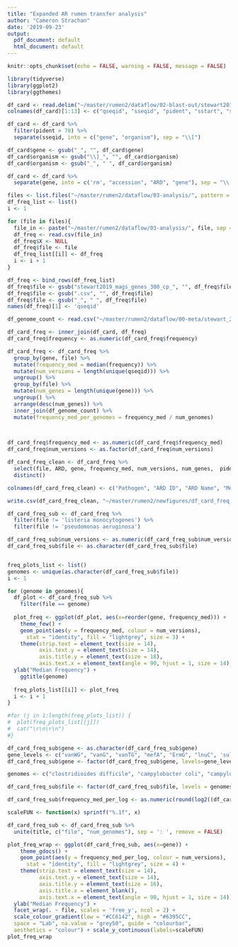 ```yaml
---
title: "Expanded AR rumen transfer analysis"
author: "Cameron Strachan"
date: '2019-09-23'
output:
  pdf_document: default
  html_document: default
---
```


```r
knitr::opts_chunk$set(echo = FALSE, warning = FALSE, message = FALSE)
```

```r
library(tidyverse)
library(ggplot2)
library(ggthemes)
```

```r
df_card <- read.delim("~/master/rumen2/dataflow/02-blast-out/stewart2019_mags_genes_300_cp_pathogen_mapped_card.txt", header=FALSE)
colnames(df_card)[1:13] <- c("qseqid", "sseqid", "pident", "sstart", "send", "qstart", "qend", "evalue", "bitscore", "score", "qlen", "length", "sseq")

df_card <- df_card %>%
  filter(pident > 70) %>%
  separate(sseqid, into = c("gene", "organism"), sep = "\\[")

df_card$gene <- gsub("_", "", df_card$gene)
df_card$organism <- gsub("\\]_", "", df_card$organism)
df_card$organism <- gsub("_", " ", df_card$organism)

df_card <- df_card %>%
  separate(gene, into = c('rm', "accession", "ARD", "gene"), sep = "\\|")
```

```r
files <- list.files("~/master/rumen2/dataflow/03-analysis/", pattern = "\\.csv$")
df_freq_list <- list()
i <- 1

for (file in files){
  file_in <- paste("~/master/rumen2/dataflow/03-analysis/", file, sep = "")
  df_freq <- read.csv(file_in)
  df_freq$X <- NULL
  df_freq$file <- file
  df_freq_list[[i]] <- df_freq
  i <- i + 1
}

df_freq <- bind_rows(df_freq_list)
df_freq$file <- gsub("stewart2019_mags_genes_300_cp_", "", df_freq$file)
df_freq$file <- gsub(".csv", "", df_freq$file)
df_freq$file <- gsub("_", " ", df_freq$file)
names(df_freq)[1] <- 'qseqid'
```

```r
df_genome_count <- read.csv("~/master/rumen2/dataflow/00-meta/stewart_2019_genome_count.csv")
```

```r
df_card_freq <- inner_join(df_card, df_freq)
df_card_freq$frequency <- as.numeric(df_card_freq$frequency)

df_card_freq <- df_card_freq %>%
  group_by(gene, file) %>%
  mutate(frequency_med = median(frequency)) %>%
  mutate(num_versions = length(unique(qseqid))) %>%
  ungroup() %>%
  group_by(file) %>%
  mutate(num_genes = length(unique(gene))) %>%
  ungroup() %>%
  arrange(desc(num_genes)) %>%
  inner_join(df_genome_count) %>%
  mutate(frequency_med_per_genomes = frequency_med / num_genomes)
  


df_card_freq$frequency_med <- as.numeric(df_card_freq$frequency_med)
df_card_freq$num_versions <- as.factor(df_card_freq$num_versions)

df_card_freq_clean <- df_card_freq %>%
  select(file, ARD, gene, frequency_med, num_versions, num_genes,  pident, qlen, length, num_genomes) %>%
  distinct()

colnames(df_card_freq_clean) <- c("Pathogen", "ARD ID", "ARD Name", "Median Frequency of Observed Genes", "Number of Versions of Observed Genes", "Number of ARDs Observed", "Percent Identity", "Query Length", "ARD Length", 'Number of Pathogen Genomes')

write.csv(df_card_freq_clean, "~/master/rumen2/newfigures/df_card_freq_clean.csv")
```


```r
df_card_freq_sub <- df_card_freq %>%
  filter(file != 'listeria monocytogenes') %>%
  filter(file != 'pseudomonas aeruginosa') 

df_card_freq_sub$num_versions <- as.numeric(df_card_freq_sub$num_versions)
df_card_freq_sub$file <- as.character(df_card_freq_sub$file)


freq_plots_list <- list()
genomes <- unique(as.character(df_card_freq_sub$file))
i <- 1

for (genome in genomes){
  df_plot <- df_card_freq_sub %>%
    filter(file == genome)
  
  plot_freq <- ggplot(df_plot, aes(x=reorder(gene, frequency_med))) +
    theme_few() +
    geom_point(aes(y = frequency_med, colour = num_versions),
      stat = "identity", fill = "lightgrey", size = 3) +
    theme(strip.text = element_text(size = 14),
          axis.text.y = element_text(size = 14), 
          axis.title.y = element_text(size = 18),
          axis.text.x = element_text(angle = 90, hjust = 1, size = 14)) +
  ylab("Median Frequency") +
    ggtitle(genome)
  
  freq_plots_list[[i]] <- plot_freq
  i <- i + 1
}
```

```r
#for (j in 1:length(freq_plots_list)) {
#  plot(freq_plots_list[[j]])
#  cat("\r\n\r\n")
#}
```

```r
df_card_freq_sub$gene <- as.character(df_card_freq_sub$gene)
gene_levels <- c("vanWG", "vanG", "vanTG", "mefA", "ErmG", "lnuC", 'sul2', "tetA(P)", "tet32", "tet44", "tet(40)", "tetO", "ANT(6)-Ib", "aad(6)", "APH(3')-IIIa", "SAT-4")
df_card_freq_sub$gene <- factor(df_card_freq_sub$gene, levels=gene_levels)

genomes <- c("clostridioides difficile", "campylobacter coli", "campylobacter jejuni", "staphylococcus aureus", "acinetobacter baumannii", "streptococcus pneumoniae")

df_card_freq_sub$file <- factor(df_card_freq_sub$file, levels = genomes)

df_card_freq_sub$frequency_med_per_log <- as.numeric(round(log2((df_card_freq_sub$frequency_med / df_card_freq_sub$num_genomes) *100), 1))
```

```r
scaleFUN <- function(x) sprintf("%.1f", x)

df_card_freq_sub <- df_card_freq_sub %>%
  unite(title, c("file", "num_genomes"), sep = ': ', remove = FALSE)

plot_freq_wrap <- ggplot(df_card_freq_sub, aes(x=gene)) +
    theme_gdocs() +
    geom_point(aes(y = frequency_med_per_log, colour = num_versions),
      stat = "identity", fill = "lightgrey", size = 4) +
    theme(strip.text = element_text(size = 14),
          axis.text.y = element_text(size = 14), 
          axis.title.y = element_text(size = 16),
          axis.title.x = element_blank(),
          axis.text.x = element_text(angle = 90, hjust = 1, size = 14)) +
  ylab("Median Frequency") +
  facet_wrap(. ~ file, scales = 'free_y', ncol = 2) + 
  scale_colour_gradient(low = "#CC6142", high = "#6395CC",
  space = "Lab", na.value = "grey50", guide = "colourbar",
  aesthetics = "colour") + scale_y_continuous(labels=scaleFUN)
plot_freq_wrap
```
